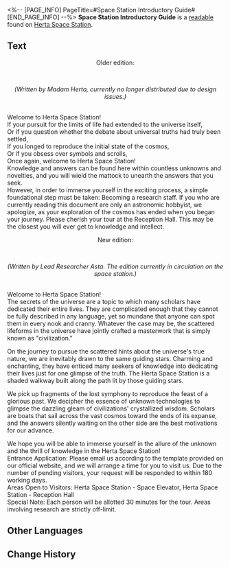 <%-- [PAGE_INFO]
PageTitle=#Space Station Introductory Guide#
[END_PAGE_INFO] --%>
{{Readable Infobox
|id           = 136
|partIds      = 190282
|title        = 
|image        = Item Journal.png
|world        = Herta Space Station
|parts        = 1
|author       = <!--to be added-->
|description  = An introductory guide for Space station visitors.
|part1        = Space Station Introductory Guide
|source1      = {{cx|Source missing}}
|characters   = 
|factions     = 
}}
'''Space Station Introductory Guide''' is a [[readable]] found on [[Herta Space Station]].
<!--
==Location==
{{Map Embed|<map name>|<marker id>}}
-->
==Text==
<div align="center">Older edition:</div><br /><div align="center">''(Written by Madam Herta, currently no longer distributed due to design issues.)''</div><br />Welcome to Herta Space Station!<br />If your pursuit for the limits of life had extended to the universe itself,<br />Or if you question whether the debate about universal truths had truly been settled,<br />If you longed to reproduce the initial state of the cosmos,<br />Or if you obsess over symbols and scrolls,<br />Once again, welcome to Herta Space Station!<br />Knowledge and answers can be found here within countless unknowns and novelties, and you will wield the mattock to unearth the answers that you seek.<br />However, in order to immerse yourself in the exciting process, a simple foundational step must be taken: Becoming a research staff. If you who are currently reading this document are only an astronomic hobbyist, we apologize, as your exploration of the cosmos has ended when you began your journey. Please cherish your tour at the Reception Hall. This may be the closest you will ever get to knowledge and intellect.

<div align="center">New edition:</div><br /><div align="center">''(Written by Lead Researcher Asta. The edition currently in circulation on the space station.)''</div><br />Welcome to Herta Space Station!<br />The secrets of the universe are a topic to which many scholars have dedicated their entire lives. They are complicated enough that they cannot be fully described in any language, yet so mundane that anyone can spot them in every nook and cranny. Whatever the case may be, the scattered lifeforms in the universe have jointly crafted a masterwork that is simply known as "civilization."

On the journey to pursue the scattered hints about the universe's true nature, we are inevitably drawn to the same guiding stars. Charming and enchanting, they have enticed many seekers of knowledge into dedicating their lives just for one glimpse of the truth. The Herta Space Station is a shaded walkway built along the path lit by those guiding stars.

We pick up fragments of the lost symphony to reproduce the feast of a glorious past. We decipher the essence of unknown technologies to glimpse the dazzling gleam of civilizations' crystallized wisdom. Scholars are boats that sail across the vast cosmos toward the ends of its expanse, and the answers silently waiting on the other side are the best motivations for our advance.

We hope you will be able to immerse yourself in the allure of the unknown and the thrill of knowledge in the Herta Space Station!<br />Entrance Application: Please email us according to the template provided on our official website, and we will arrange a time for you to visit us. Due to the number of pending visitors, your request will be responded to within 180 working days.<br />Areas Open to Visitors: Herta Space Station - Space Elevator, Herta Space Station - Reception Hall<br />Special Note: Each person will be allotted 30 minutes for the tour. Areas involving research are strictly off-limit.

<!--
==Trivia==
* 
-->
==Other Languages==
{{Other Languages
|en   = Space Station Introductory Guide
|zhs  = 空间站介绍手册
|zht  = 太空站介紹手冊
|ja   = 宇宙ステーション紹介ハンドブック
|ko   = 우주정거장 소개 핸드북
|es   = Guía de introducción a la Estación Espacial
|fr   = Guide de présentation de la station spatiale
|ru   = Вводный путеводитель по космической станции
|th   = คู่มือแนะนำสถานีอวกาศ
|vi   = Sổ Tay Giới Thiệu Trạm Không Gian
|de   = Einführung in die Raumstation
|id   = Panduan Pengenalan Stasiun Luar Angkasa
|pt   = Guia de Introdução à Estação Espacial
}}

==Change History==
{{Change History|1.0}}